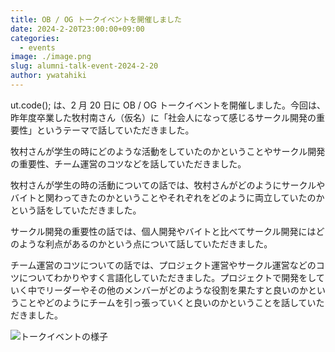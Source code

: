 ```yaml
---
title: OB / OG トークイベントを開催しました
date: 2024-2-20T23:00:00+09:00
categories:
  - events
image: ./image.png
slug: alumni-talk-event-2024-2-20
author: ywatahiki
---
```


ut.code(); は、2 月 20 日に OB / OG トークイベントを開催しました。今回は、昨年度卒業した牧村南さん（仮名）に「社会人になって感じるサークル開発の重要性」というテーマで話していただきました。

牧村さんが学生の時にどのような活動をしていたのかということやサークル開発の重要性、チーム運営のコツなどを話していただきました。

牧村さんが学生の時の活動についての話では、牧村さんがどのようにサークルやバイトと関わってきたのかということやそれぞれをどのように両立していたのかという話をしていただきました。

サークル開発の重要性の話では、個人開発やバイトと比べてサークル開発にはどのような利点があるのかという点について話していただきました。

チーム運営のコツについての話では、プロジェクト運営やサークル運営などのコツについてわかりやすく言語化していただきました。プロジェクトで開発をしていく中でリーダーやその他のメンバーがどのような役割を果たすと良いのかということやどのようにチームを引っ張っていくと良いのかということを話していただきました。

![トークイベントの様子](./talk-event.jpg)
